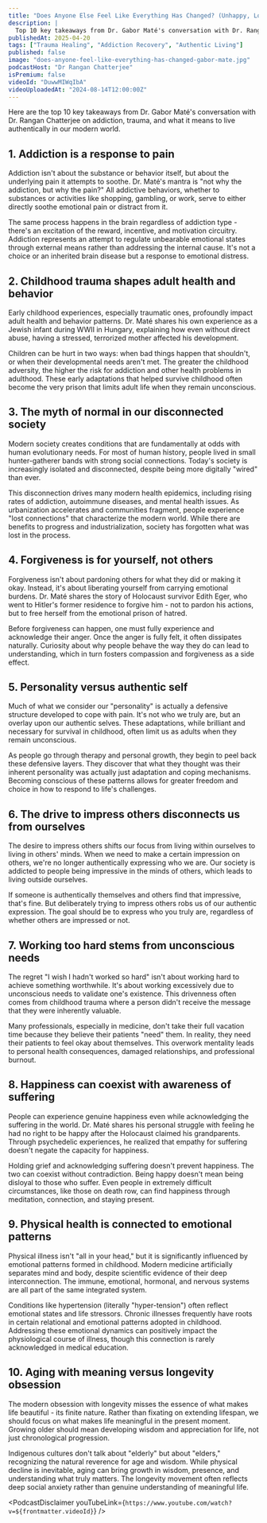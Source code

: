 ```yaml
---
title: "Does Anyone Else Feel Like Everything Has Changed? (Unhappy, Lost, Addicted, Stressed) | Gabor Maté"
description: |
  Top 10 key takeaways from Dr. Gabor Maté's conversation with Dr. Rangan Chatterjee on addiction, trauma, and what it means to live authentically in our modern world.
publishedAt: 2025-04-20
tags: ["Trauma Healing", "Addiction Recovery", "Authentic Living"]
published: false
image: "does-anyone-feel-like-everything-has-changed-gabor-mate.jpg"
podcastHost: "Dr Rangan Chatterjee"
isPremium: false
videoId: "DuwwMIWqIbA"
videoUploadedAt: "2024-08-14T12:00:00Z"
---
```



<PodcastSummaryPageLayout frontmatter={frontmatter}>
Here are the top 10 key takeaways from Dr. Gabor Maté's conversation with Dr. Rangan Chatterjee on addiction, trauma, and what it means to live authentically in our modern world.

## 1. Addiction is a response to pain

Addiction isn't about the substance or behavior itself, but about the underlying pain it attempts to soothe. Dr. Maté's mantra is "not why the addiction, but why the pain?" All addictive behaviors, whether to substances or activities like shopping, gambling, or work, serve to either directly soothe emotional pain or distract from it.

The same process happens in the brain regardless of addiction type - there's an excitation of the reward, incentive, and motivation circuitry. Addiction represents an attempt to regulate unbearable emotional states through external means rather than addressing the internal cause. It's not a choice or an inherited brain disease but a response to emotional distress.

## 2. Childhood trauma shapes adult health and behavior

Early childhood experiences, especially traumatic ones, profoundly impact adult health and behavior patterns. Dr. Maté shares his own experience as a Jewish infant during WWII in Hungary, explaining how even without direct abuse, having a stressed, terrorized mother affected his development.

Children can be hurt in two ways: when bad things happen that shouldn't, or when their developmental needs aren't met. The greater the childhood adversity, the higher the risk for addiction and other health problems in adulthood. These early adaptations that helped survive childhood often become the very prison that limits adult life when they remain unconscious.

## 3. The myth of normal in our disconnected society

Modern society creates conditions that are fundamentally at odds with human evolutionary needs. For most of human history, people lived in small hunter-gatherer bands with strong social connections. Today's society is increasingly isolated and disconnected, despite being more digitally "wired" than ever.

This disconnection drives many modern health epidemics, including rising rates of addiction, autoimmune diseases, and mental health issues. As urbanization accelerates and communities fragment, people experience "lost connections" that characterize the modern world. While there are benefits to progress and industrialization, society has forgotten what was lost in the process.

## 4. Forgiveness is for yourself, not others

Forgiveness isn't about pardoning others for what they did or making it okay. Instead, it's about liberating yourself from carrying emotional burdens. Dr. Maté shares the story of Holocaust survivor Edith Eger, who went to Hitler's former residence to forgive him - not to pardon his actions, but to free herself from the emotional prison of hatred.

Before forgiveness can happen, one must fully experience and acknowledge their anger. Once the anger is fully felt, it often dissipates naturally. Curiosity about why people behave the way they do can lead to understanding, which in turn fosters compassion and forgiveness as a side effect.

## 5. Personality versus authentic self

Much of what we consider our "personality" is actually a defensive structure developed to cope with pain. It's not who we truly are, but an overlay upon our authentic selves. These adaptations, while brilliant and necessary for survival in childhood, often limit us as adults when they remain unconscious.

As people go through therapy and personal growth, they begin to peel back these defensive layers. They discover that what they thought was their inherent personality was actually just adaptation and coping mechanisms. Becoming conscious of these patterns allows for greater freedom and choice in how to respond to life's challenges.

## 6. The drive to impress others disconnects us from ourselves

The desire to impress others shifts our focus from living within ourselves to living in others' minds. When we need to make a certain impression on others, we're no longer authentically expressing who we are. Our society is addicted to people being impressive in the minds of others, which leads to living outside ourselves.

If someone is authentically themselves and others find that impressive, that's fine. But deliberately trying to impress others robs us of our authentic expression. The goal should be to express who you truly are, regardless of whether others are impressed or not.

## 7. Working too hard stems from unconscious needs

The regret "I wish I hadn't worked so hard" isn't about working hard to achieve something worthwhile. It's about working excessively due to unconscious needs to validate one's existence. This drivenness often comes from childhood trauma where a person didn't receive the message that they were inherently valuable.

Many professionals, especially in medicine, don't take their full vacation time because they believe their patients "need" them. In reality, they need their patients to feel okay about themselves. This overwork mentality leads to personal health consequences, damaged relationships, and professional burnout.

## 8. Happiness can coexist with awareness of suffering

People can experience genuine happiness even while acknowledging the suffering in the world. Dr. Maté shares his personal struggle with feeling he had no right to be happy after the Holocaust claimed his grandparents. Through psychedelic experiences, he realized that empathy for suffering doesn't negate the capacity for happiness.

Holding grief and acknowledging suffering doesn't prevent happiness. The two can coexist without contradiction. Being happy doesn't mean being disloyal to those who suffer. Even people in extremely difficult circumstances, like those on death row, can find happiness through meditation, connection, and staying present.

## 9. Physical health is connected to emotional patterns

Physical illness isn't "all in your head," but it is significantly influenced by emotional patterns formed in childhood. Modern medicine artificially separates mind and body, despite scientific evidence of their deep interconnection. The immune, emotional, hormonal, and nervous systems are all part of the same integrated system.

Conditions like hypertension (literally "hyper-tension") often reflect emotional states and life stressors. Chronic illnesses frequently have roots in certain relational and emotional patterns adopted in childhood. Addressing these emotional dynamics can positively impact the physiological course of illness, though this connection is rarely acknowledged in medical education.

## 10. Aging with meaning versus longevity obsession

The modern obsession with longevity misses the essence of what makes life beautiful - its finite nature. Rather than fixating on extending lifespan, we should focus on what makes life meaningful in the present moment. Growing older should mean developing wisdom and appreciation for life, not just chronological progression.

Indigenous cultures don't talk about "elderly" but about "elders," recognizing the natural reverence for age and wisdom. While physical decline is inevitable, aging can bring growth in wisdom, presence, and understanding what truly matters. The longevity movement often reflects deep social anxiety rather than genuine understanding of meaningful life.

<PodcastDisclaimer
  youTubeLink={`https://www.youtube.com/watch?v=${frontmatter.videoId}`}
/>

</PodcastSummaryPageLayout>
